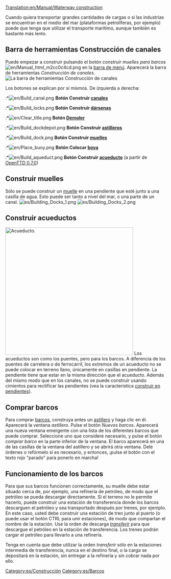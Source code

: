 [[Translation:en/Manual/Waterway construction]]
{{es/Tabla de contenido}}

Cuando quiera transportar grandes cantidades de cargas o si las industrias se encuentran en el medio del mar (plataformas petrolíferas, por ejemplo) puede que tenga que utilizar el transporte marítimo, aunque también es bastante más lento.

==Barra de herramientas Construcción de canales==
Puede empezar a construir pulsando el botón ''construir muelles para barcos'' [[File:en/Manual html m2cc0c4cd.png]] en la [[es/Manual/Interfaz del juego#La barra de menú|barra de menú]]. Aparecerá la barra de herramientas ''Construcción de canales''.
[[File:es/Dock toolbar.png|center|none|frame|La barra de herramientas ''Construcción de canales'']]

Los botones se explican por sí mismos. De izquierda a derecha:
:*[[File:en/Build canal.png]] '''Botón Construir [[es/Muelles|canales]]'''
:*[[File:en/Build locks.png]] '''Botón Construir [[es/Muelles|dársenas]]'''
:*[[File:en/Clear title.png]] '''Botón [[es/Manual/Paisaje|Demoler]]'''
:*[[File:en/Build dockdepot.png]] '''Botón Construir [[es/Manual/Depósitos|astilleros]]'''
:*[[File:en/Build dock.png]] '''Botón Construir [[es/Muelles|muelles]]'''
:*[[File:en/Place buoy.png]] '''Botón Colocar [[es/Boyas|boya]]'''
:*[[File:en/Build aqueduct.png]] '''Botón Construir [[#Construir acueductos|acueducto]]''' (a partir de [[es/OpenTTD 0.7.0|OpenTTD 0.7.0]])

==Construir muelles==
Sólo se puede construir un [[es/Muelles|muelle]] en una pendiente que esté junto a una casilla de agua. Esto puede ser tanto a nivel del mar, o una parte de un canal.
[[File:es/Building Docks 1.png|left]] [[File:es/Building Docks 2.png]]

==Construir acueductos==
[[File:en/Aqueduct.png|thumb|400px|Acueducto.]]
Los acueductos son como los puentes, pero para los barcos. A diferencia de los puentes de carretera o de ferrocarril, los extremos de un acueducto no se puede colocar en terreno llano, únicamente en casillas en pendiente. La pendiente tiene que estar en la misma dirección que el acueducto. Además del mismo modo que en los canales, no se puede construir usando cimientos para rectificar las pendientes (vea la característica [[es/Archive/Manual/Settings/Construir en pendientes|construir en pendientes]]).<br style="clear:both;">

==Comprar barcos==
Para comprar [[es/Manual/Barcos|barcos]], construya antes un [[es/Manual/Depósitos|astillero]] y haga clic en él. Aparecerá la ventana ''astillero''. Pulse el botón ''Nuevos barcos''. Aparecerá una nueva ventana emergente con una lista de los diferentes barcos que puede comprar. Seleccione uno que considere necesario, y pulse el botón ''comprar barco'' en la parte inferior de la ventana. El barco aparecerá en una de las casillas de la ventana del astillero y se abrirá otra ventana. Dele órdenes o refórmelo si es necesario, y entonces, ¡pulse el botón con el texto rojo "parado" para ponerlo en marcha!

==Funcionamiento de los barcos==
Para que sus barcos funcionen correctamente, su muelle debe estar situado cerca de, por ejemplo, una refinería de petróleo, de modo que el petróleo se pueda descargar directamente. Si el terreno no le permite hacerlo, puede construir una estación de transferencia donde los barcos descarguen el petróleo y sea transportado después por trenes, por ejemplo. En este caso, usted debe construir una estación de tren junto al puerto (o puede usar el botón CTRL para unir estaciones), de modo que compartan el nombre de la estación. Use la orden de descarga ''[[es/Manual/Órdenes#Transferir|transferir]]'' para que descargue el petróleo en la estación de transferencia. Los trenes podrán cargar el petróleo para llevarlo a una refinería.

Tenga en cuenta que debe utilizar la orden ''transferir'' sólo en la estaciones intermedia de transferencia, nunca en el destino final, o la carga se depositará en la estación, sin entregar a la refinería y sin cobrar nada por ello.

[[Category:es/Construcción]]
[[Category:es/Barcos]]